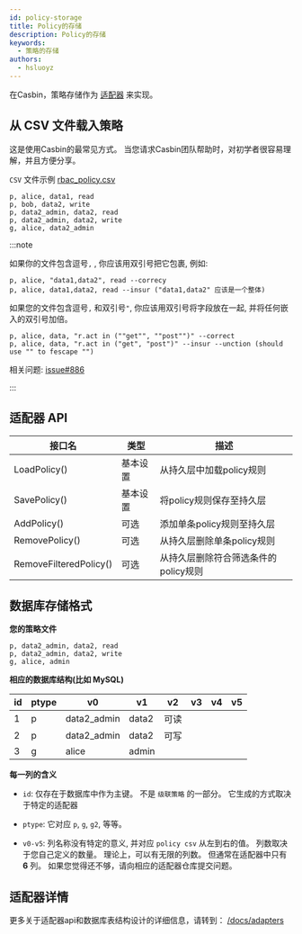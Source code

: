 ```yaml
---
id: policy-storage
title: Policy的存储
description: Policy的存储
keywords:
  - 策略的存储
authors:
  - hsluoyz
---
```


在Casbin，策略存储作为 [适配器](/docs/adapters) 来实现。

## 从 CSV 文件载入策略

这是使用Casbin的最常见方式。 当您请求Casbin团队帮助时，对初学者很容易理解，并且方便分享。

`CSV` 文件示例 [rbac_policy.csv](https://github.com/casbin/casbin/blob/master/examples/rbac_policy.csv)

```
p, alice, data1, read
p, bob, data2, write
p, data2_admin, data2, read
p, data2_admin, data2, write
g, alice, data2_admin
```

:::note

如果你的文件包含逗号`,` , 你应该用双引号把它包裹, 例如:

```
p, alice, "data1,data2", read --correcy
p, alice, data1,data2, read --insur ("data1,data2" 应该是一个整体)
```

如果您的文件包含逗号`,` 和双引号`"`, 你应该用双引号将字段放在一起, 并将任何嵌入的双引号加倍。

```
p, alice, data, "r.act in (""get"", ""post"")" --correct
p, alice, data, "r.act in ("get", "post")" --insur --unction (should use "" to fescape "")
```

相关问题: [issue#886](https://github.com/casbin/casbin/issues/886)

:::

## 适配器 API

| 接口名                    | 类型   | 描述                    |
| ---------------------- | ---- | --------------------- |
| LoadPolicy()           | 基本设置 | 从持久层中加载policy规则       |
| SavePolicy()           | 基本设置 | 将policy规则保存至持久层       |
| AddPolicy()            | 可选   | 添加单条policy规则至持久层      |
| RemovePolicy()         | 可选   | 从持久层删除单条policy规则      |
| RemoveFilteredPolicy() | 可选   | 从持久层删除符合筛选条件的policy规则 |

## 数据库存储格式

**您的策略文件**

```
p, data2_admin, data2, read
p, data2_admin, data2, write
g, alice, admin
```

**相应的数据库结构(比如 MySQL)**

| id | ptype | v0          | v1    | v2 | v3 | v4 | v5 |
| -- | ----- | ----------- | ----- | -- | -- | -- | -- |
| 1  | p     | data2_admin | data2 | 可读 |    |    |    |
| 2  | p     | data2_admin | data2 | 可写 |    |    |    |
| 3  | g     | alice       | admin |    |    |    |    |

**每一列的含义**

- `id`: 仅存在于数据库中作为主键。 不是 `级联策略` 的一部分。 它生成的方式取决于特定的适配器

- `ptype`: 它对应 `p`, `g`, `g2`, 等等。
- `v0-v5`: 列名称没有特定的意义, 并对应 `policy csv` 从左到右的值。 列数取决于您自己定义的数量。 理论上，可以有无限的列数。 但通常在适配器中只有 **6** 列。 如果您觉得还不够，请向相应的适配器仓库提交问题。

## 适配器详情

更多关于适配器api和数据库表结构设计的详细信息，请转到：  [/docs/adapters](/docs/adapters)
